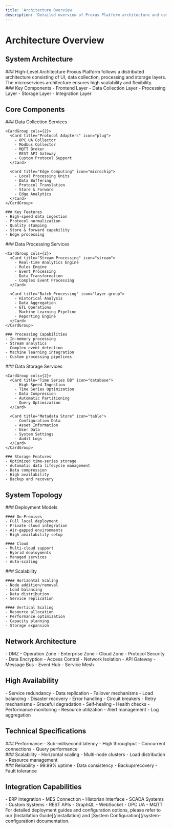 ```yaml
---
title: 'Architecture Overview'
description: 'Detailed overview of Proxus Platform architecture and components'
---
```


# Architecture Overview

## System Architecture

<Grid cols={2}>
  <div>
    ### High-Level Architecture
    Proxus Platform follows a distributed architecture consisting of UI, data collection, processing and storage layers. The microservices architecture ensures high scalability and flexibility.
  </div>
  
  <div>
    ### Key Components
    - Frontend Layer
    - Data Collection Layer 
    - Processing Layer
    - Storage Layer
    - Integration Layer
  </div>
</Grid>

## Core Components

<Tabs>
  <Tab title="Data Collection Layer">
    ### Data Collection Services
    
    <CardGroup cols={2}>
      <Card title="Protocol Adapters" icon="plug">
        - OPC UA Collector
        - Modbus Collector
        - MQTT Broker
        - REST API Gateway
        - Custom Protocol Support
      </Card>
      
      <Card title="Edge Computing" icon="microchip">
        - Local Processing Units
        - Data Buffering
        - Protocol Translation
        - Store & Forward
        - Edge Analytics
      </Card>
    </CardGroup>

    ### Key Features
    - High-speed data ingestion
    - Protocol normalization
    - Quality stamping
    - Store & forward capability
    - Edge processing
  </Tab>

  <Tab title="Processing Layer">
    ### Data Processing Services
    
    <CardGroup cols={2}>
      <Card title="Stream Processing" icon="stream">
        - Real-time Analytics Engine
        - Rules Engine
        - Event Processing
        - Data Transformation
        - Complex Event Processing
      </Card>
      
      <Card title="Batch Processing" icon="layer-group">
        - Historical Analysis
        - Data Aggregation
        - ETL Operations
        - Machine Learning Pipeline
        - Reporting Engine
      </Card>
    </CardGroup>

    ### Processing Capabilities
    - In-memory processing
    - Stream analytics
    - Complex event detection
    - Machine learning integration
    - Custom processing pipelines
  </Tab>

  <Tab title="Storage Layer">
    ### Data Storage Services
    
    <CardGroup cols={2}>
      <Card title="Time Series DB" icon="database">
        - High-Speed Ingestion
        - Time Series Optimization
        - Data Compression
        - Automatic Partitioning
        - Query Optimization
      </Card>
      
      <Card title="Metadata Store" icon="table">
        - Configuration Data
        - Asset Information
        - User Data
        - System Settings
        - Audit Logs
      </Card>
    </CardGroup>

    ### Storage Features
    - Optimized time-series storage
    - Automatic data lifecycle management
    - Data compression
    - High availability
    - Backup and recovery
  </Tab>
</Tabs>

## System Topology

<Grid cols={2}>
  <div>
    ### Deployment Models
    
    #### On-Premises
    - Full local deployment
    - Private cloud integration
    - Air-gapped environments
    - High availability setup
    
    #### Cloud
    - Multi-cloud support
    - Hybrid deployments
    - Managed services
    - Auto-scaling
  </div>
  
  <div>
    ### Scalability
    
    #### Horizontal Scaling
    - Node addition/removal
    - Load balancing
    - Data distribution
    - Service replication
    
    #### Vertical Scaling
    - Resource allocation
    - Performance optimization
    - Capacity planning
    - Storage expansion
  </div>
</Grid>

## Network Architecture

<CardGroup cols={3}>
  <Card title="Security Zones" icon="shield">
    - DMZ
    - Operation Zone
    - Enterprise Zone
    - Cloud Zone
  </Card>
  
  <Card title="Communication" icon="network-wired">
    - Protocol Security
    - Data Encryption
    - Access Control
    - Network Isolation
  </Card>
  
  <Card title="Integration" icon="puzzle-piece">
    - API Gateway
    - Message Bus
    - Event Hub
    - Service Mesh
  </Card>
</CardGroup>

## High Availability

<AccordionGroup>
  <Accordion title="Redundancy">
    - Service redundancy
    - Data replication
    - Failover mechanisms
    - Load balancing
    - Disaster recovery
  </Accordion>
  
  <Accordion title="Fault Tolerance">
    - Error handling
    - Circuit breakers
    - Retry mechanisms
    - Graceful degradation
    - Self-healing
  </Accordion>
  
  <Accordion title="Monitoring">
    - Health checks
    - Performance monitoring
    - Resource utilization
    - Alert management
    - Log aggregation
  </Accordion>
</AccordionGroup>

## Technical Specifications

<Grid cols={3}>
  <div>
    ### Performance
    - Sub-millisecond latency
    - High throughput
    - Concurrent connections
    - Query performance
  </div>
  
  <div>
    ### Scalability
    - Horizontal scaling
    - Multi-node clusters
    - Load distribution 
    - Resource management
  </div>
  
  <div>
    ### Reliability
    - 99.99% uptime
    - Data consistency
    - Backup/recovery
    - Fault tolerance
  </div>
</Grid>

## Integration Capabilities

<CardGroup cols={2}>
  <Card title="Enterprise Systems" icon="building">
    - ERP Integration
    - MES Connection
    - Historian Interface
    - SCADA Systems
    - Custom Systems
  </Card>
  
  <Card title="APIs & Protocols" icon="code">
    - REST APIs
    - GraphQL
    - WebSocket
    - OPC UA
    - MQTT
  </Card>
</CardGroup>

<Note>
For detailed deployment guides and configuration options, please refer to our [Installation Guide](/installation) and [System Configuration](/system-configuration) documentation.
</Note>